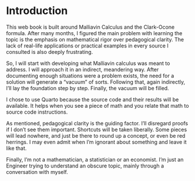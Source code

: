 # Introduction

This web book is built around Malliavin Calculus and the Clark-Ocone formula. After many months, I figured the main problem with learning the topic is the emphasis on mathematical rigor over pedagogical clarity. The lack of real-life applications or practical examples in every source I consulted is also deeply frustrating.

So, I will start with developing what Malliavin calculus was meant to address. I will approach it in an indirect, meandering way. After documenting enough situations were a problem exists, the need for a solution will generate a "vacuum" of sorts. Following that, again indirectly, I'll lay the foundation step by step. Finally, the vacuum will be filled.

I chose to use Quarto because the source code and their results will be available. It helps when you see a piece of math and you relate that math to source code instructions.

As mentioned, pedagogical clarity is the guiding factor. I'll disregard proofs if I don't see them important. Shortcuts will be taken liberally. Some pieces will lead nowhere, and just be there to round up a concept, or even be red herrings. I may even admit when I'm ignorant about something and leave it like that.

Finally, I'm not a mathematician, a statistician or an economist. I'm just an Engineer trying to understand an obscure topic, mainly through a conversation with myself.
